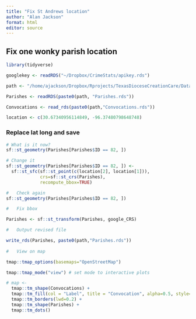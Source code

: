 ```yaml
---
title: "Fix St Andrews location"
author: "Alan Jackson"
format: html
editor: source
---
```


## Fix one wonky parish location

```r

library(tidyverse)

googlekey <- readRDS("~/Dropbox/CrimeStats/apikey.rds")

path <- "/home/ajackson/Dropbox/Rprojects/TexasDioceseCreationCare/Data/"

Parishes <- readRDS(paste0(path, "Parishes.rds"))

Convocations <- read_rds(paste0(path,"Convocations.rds"))

location <- c(30.67340956114849, -96.37480798648748)

```

### Replace lat long and save

```r

# What is it now?
sf::st_geometry(Parishes[Parishes$ID == 82, ])

# Change it
sf::st_geometry(Parishes[Parishes$ID == 82, ]) <-  
  sf::st_sfc(sf::st_point(c(location[2], location[1])),
             crs=sf::st_crs(Parishes),
             recompute_bbox=TRUE)

#   Check again
sf::st_geometry(Parishes[Parishes$ID == 82, ])

#   Fix bbox

Parishes <- sf::st_transform(Parishes, google_CRS)

#   Output revised file

write_rds(Parishes, paste0(path,"Parishes.rds"))
 
#   View on map 

tmap::tmap_options(basemaps="OpenStreetMap")

tmap::tmap_mode("view") # set mode to interactive plots

# map <- 
  tmap::tm_shape(Convocations) + 
  tmap::tm_fill(col = "Label", title = "Convocation", alpha=0.5, style="pretty")+
  tmap::tm_borders(lwd=0.2) +
  tmap::tm_shape(Parishes) + 
  tmap::tm_dots()
  
  
  
```
